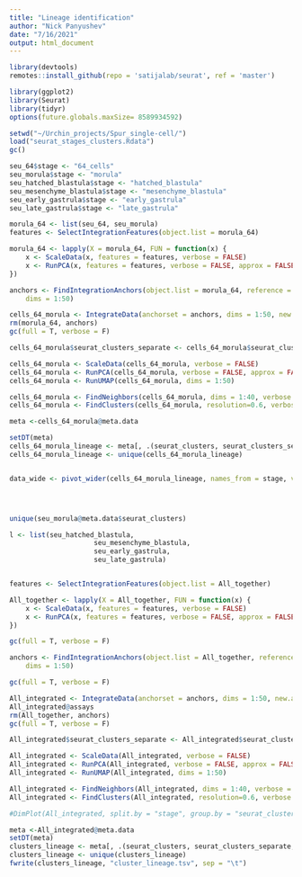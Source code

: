 ```yaml
---
title: "Lineage identification"
author: "Nick Panyushev"
date: "7/16/2021"
output: html_document
---
```


```r
library(devtools)
remotes::install_github(repo = 'satijalab/seurat', ref = 'master')
```

```r
library(ggplot2)
library(Seurat)
library(tidyr)
options(future.globals.maxSize= 8589934592)
```

```r
setwd("~/Urchin_projects/Spur_single-cell/")
load("seurat_stages_сlusters.Rdata")
gc()
```
```r
seu_64$stage <- "64_cells"
seu_morula$stage <- "morula"
seu_hatched_blastula$stage <- "hatched_blastula"
seu_mesenchyme_blastula$stage <- "mesenchyme_blastula"
seu_early_gastrula$stage <- "early_gastrula"
seu_late_gastrula$stage <- "late_gastrula"
```

```r
morula_64 <- list(seu_64, seu_morula)
features <- SelectIntegrationFeatures(object.list = morula_64)

morula_64 <- lapply(X = morula_64, FUN = function(x) {
    x <- ScaleData(x, features = features, verbose = FALSE)
    x <- RunPCA(x, features = features, verbose = FALSE, approx = FALSE)
})

anchors <- FindIntegrationAnchors(object.list = morula_64, reference = 2, reduction = "rpca",
    dims = 1:50)

cells_64_morula <- IntegrateData(anchorset = anchors, dims = 1:50, new.assay.name = "allstages")
rm(morula_64, anchors)
gc(full = T, verbose = F)

cells_64_morula$seurat_clusters_separate <- cells_64_morula$seurat_clusters

cells_64_morula <- ScaleData(cells_64_morula, verbose = FALSE)
cells_64_morula <- RunPCA(cells_64_morula, verbose = FALSE, approx = FALSE)
cells_64_morula <- RunUMAP(cells_64_morula, dims = 1:50)

cells_64_morula <- FindNeighbors(cells_64_morula, dims = 1:40, verbose = FALSE)
cells_64_morula <- FindClusters(cells_64_morula, resolution=0.6, verbose = FALSE)

meta <-cells_64_morula@meta.data

setDT(meta)
cells_64_morula_lineage <- meta[, .(seurat_clusters, seurat_clusters_separate, stage)]
cells_64_morula_lineage <- unique(cells_64_morula_lineage)


data_wide <- pivot_wider(cells_64_morula_lineage, names_from = stage, values_from = seurat_clusters_separate)




unique(seu_morula@meta.data$seurat_clusters)
```






```r
l <- list(seu_hatched_blastula,
                     seu_mesenchyme_blastula,
                     seu_early_gastrula,
                     seu_late_gastrula)


features <- SelectIntegrationFeatures(object.list = All_together)

All_together <- lapply(X = All_together, FUN = function(x) {
    x <- ScaleData(x, features = features, verbose = FALSE)
    x <- RunPCA(x, features = features, verbose = FALSE, approx = FALSE)
})

gc(full = T, verbose = F)
```


```r
anchors <- FindIntegrationAnchors(object.list = All_together, reference = 4, reduction = "rpca",
    dims = 1:50)

gc(full = T, verbose = F)
```


```r
All_integrated <- IntegrateData(anchorset = anchors, dims = 1:50, new.assay.name = "allstages")
All_integrated@assays
rm(All_together, anchors)
gc(full = T, verbose = F)
```


```r
All_integrated$seurat_clusters_separate <- All_integrated$seurat_clusters

All_integrated <- ScaleData(All_integrated, verbose = FALSE)
All_integrated <- RunPCA(All_integrated, verbose = FALSE, approx = FALSE)
All_integrated <- RunUMAP(All_integrated, dims = 1:50)

All_integrated <- FindNeighbors(All_integrated, dims = 1:40, verbose = FALSE)
All_integrated <- FindClusters(All_integrated, resolution=0.6, verbose = FALSE)

#DimPlot(All_integrated, split.by = "stage", group.by = "seurat_clusters", label = T)
```


```r
meta <-All_integrated@meta.data
setDT(meta)
clusters_lineage <- meta[, .(seurat_clusters, seurat_clusters_separate, stage)]
clusters_lineage <- unique(clusters_lineage)
fwrite(clusters_lineage, "cluster_lineage.tsv", sep = "\t")
```

